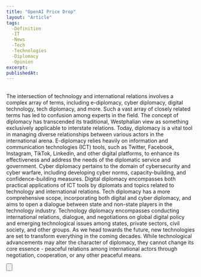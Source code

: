 ```yaml
---
title: "OpenAI Price Drop"
layout: "Article"
tags: 
  -Definition
  -IT
  -News
  -Tech
  -Technologies
  -Diplomacy
  -Opinion
excerpt:
publishedAt:
---
```


<br />
The intersection of technology and international relations involves a complex array of terms, including e-diplomacy, cyber diplomacy, digital technology, tech diplomacy, and more. Such a vast array of closely related terms has led to confusion among experts in the field.
The concept of diplomacy has transcended its traditional, Westphalian view as something exclusively applicable to interstate relations. Today, diplomacy is a vital tool in managing diverse relationships between various actors in the international arena.
E-diplomacy relies heavily on information and communication technologies (ICT) tools, such as Twitter, Facebook, Instagram, TikTok, Linkedin, and other digital platforms, to enhance its effectiveness and address the needs of the diplomatic service and government.
Cyber diplomacy pertains to the domain of cybersecurity and cyber warfare, including developing cyber norms, capacity-building, and confidence-building measures.
Digital diplomacy encompasses both practical applications of ICT tools by diplomats and topics related to technology and international relations.
Tech diplomacy has a more comprehensive scope, incorporating both digital and cyber diplomacy, and aims to open a dialogue between state and non-state players in the technology industry.
Technology diplomacy encompasses conducting international relations, dialogue, and negotiations on global digital policy and emerging technological issues among states, private sectors, civil society, and other groups.
As we head towards the future, new technologies are set to transform everything in the coming decades. While technological advancements may alter the character of diplomacy, they cannot change its core essence - peaceful relations among international actors through negotiation, cooperation, or any other peaceful means.
<br />

<Button
  address="https://behorizon.org/what-is-tech-diplomacy-a-very-short-definition/"
  text="Source"
/>